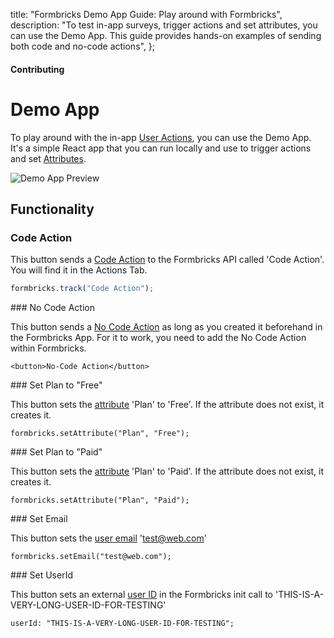 

  title: "Formbricks Demo App Guide: Play around with Formbricks",
  description:
    "To test in-app surveys, trigger actions and set attributes, you can use the Demo App. This guide provides hands-on examples of sending both code and no-code actions",
};

#### Contributing

# Demo App

To play around with the in-app [User Actions](/docs/actions/why), you can use the Demo App. It's a simple React app that you can run locally and use to trigger actions and set [Attributes](/docs/attributes/why).

<Image src={DemoApp} alt="Demo App Preview" quality="100" className="max-w-full rounded-lg sm:max-w-3xl" />

## Functionality

### Code Action

This button sends a <a href="/docs/actions/code">Code Action</a> to the Formbricks API called 'Code Action'. You will find it in the Actions Tab.

<Col>
<CodeGroup title="Track Code action">

```javascript
formbricks.track("Code Action");
```

</CodeGroup>
</Col>
### No Code Action

This button sends a <a href="/docs/actions/no-code">No Code Action</a> as long as you created it beforehand in the Formbricks App. For it to work, you need to add the No Code Action within Formbricks.

<Col>
<CodeGroup title="Track No-Code action">

```tsx
<button>No-Code Action</button>
```

</CodeGroup>
</Col>
### Set Plan to "Free"

This button sets the <a href="/docs/attributes/custom-attributes">attribute</a> 'Plan' to 'Free'. If the attribute does not exist, it creates it.

<Col>
<CodeGroup title="Set Plan to Free">

```tsx
formbricks.setAttribute("Plan", "Free");
```

</CodeGroup>
</Col>
### Set Plan to "Paid"

This button sets the <a href="/docs/attributes/custom-attributes">attribute</a> 'Plan' to 'Paid'. If the attribute does not exist, it creates it.

<Col>
<CodeGroup title="Set Plan to Paid">

```tsx
formbricks.setAttribute("Plan", "Paid");
```

</CodeGroup>
</Col>
### Set Email

This button sets the <a href="/docs/attributes/identify-users">user email</a> 'test@web.com'

<Col>
<CodeGroup title="Set Email">

```tsx
formbricks.setEmail("test@web.com");
```

</CodeGroup>
</Col>
### Set UserId

This button sets an external <a href="/docs/attributes/identify-users">user ID</a> in the Formbricks init call to 'THIS-IS-A-VERY-LONG-USER-ID-FOR-TESTING'

<Col>
<CodeGroup title="Set User ID">

```tsx
userId: "THIS-IS-A-VERY-LONG-USER-ID-FOR-TESTING";
```

</CodeGroup>
</Col>
